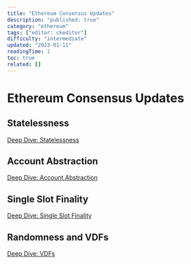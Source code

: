 ```yaml
---
title: "Ethereum Consensus Updates"
description: "published: true"
category: "ethereum"
tags: ["editor: ckeditor"]
difficulty: "intermediate"
updated: "2023-01-11"
readingTime: 1
toc: true
related: []
---
```


# Ethereum Consensus Updates

## Statelessness

[Deep Dive: Statelessness](/ethereum/statelessness)

## Account Abstraction

[Deep Dive: Account Abstraction](/ethereum/account-abstraction)

## Single Slot Finality

[Deep Dive: Single Slot Finality](/ethereum/single-slot-finality)

## Randomness and VDFs

[Deep Dive: VDFs](/ethereum/vdf)
